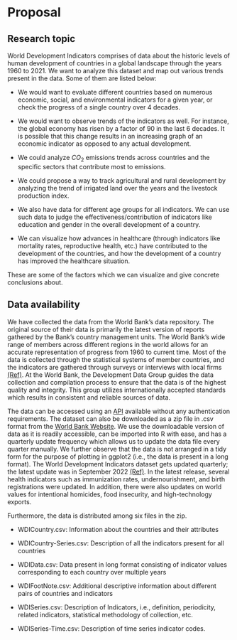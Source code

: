 # Proposal

## Research topic

World Development Indicators comprises of data about the historic levels of human development of countries in a global landscape through the years 1960 to 2021. We want to analyze this dataset and map out various trends present in the data. Some of them are listed below:

-   We would want to evaluate different countries based on numerous economic, social, and environmental indicators for a given year, or check the progress of a single country over 4 decades.

-   We would want to observe trends of the indicators as well. For instance, the global economy has risen by a factor of 90 in the last 6 decades. It is possible that this change results in an increasing graph of an economic indicator as opposed to any actual development.

-   We could analyze $CO_2$ emissions trends across countries and the specific sectors that contribute most to emissions.

-   We could propose a way to track agricultural and rural development by analyzing the trend of irrigated land over the years and the livestock production index.

-   We also have data for different age groups for all indicators. We can use such data to judge the effectiveness/contribution of indicators like education and gender in the overall development of a country.

-   We can visualize how advances in healthcare (through indicators like mortality rates, reproductive health, etc.) have contributed to the development of the countries, and how the development of a country has improved the healthcare situation.

These are some of the factors which we can visualize and give concrete conclusions about.

## Data availability

We have collected the data from the World Bank's data repository. The original source of their data is primarily the latest version of reports gathered by the Bank's country management units. The World Bank's wide range of members across different regions in the world allows for an accurate representation of progress from 1960 to current time. Most of the data is collected through the statistical systems of member countries, and the indicators are gathered through surveys or interviews with local firms [(Ref)](https://datahelpdesk.worldbank.org/knowledgebase/articles/906531-methodologies). At the World Bank, the Development Data Group guides the data collection and compilation process to ensure that the data is of the highest quality and integrity. This group utilizes internationally accepted standards which results in consistent and reliable sources of data.

The data can be accessed using an [API](https://datahelpdesk.worldbank.org/knowledgebase/articles/898599-indicator-api-queries) available without any authentication requirements. The dataset can also be downloaded as a zip file in .csv format from the [World Bank Website](https://datacatalog.worldbank.org/search/dataset/0037712/World-Development-Indicators). We use the downloadable version of data as it is readily accessible, can be imported into R with ease, and has a quarterly update frequency which allows us to update the data file every quarter manually. We further observe that the data is not arranged in a tidy form for the purpose of plotting in ggplot2 (i.e., the data is present in a long format). The World Development Indicators dataset gets updated quarterly; the latest update was in September 2022 [(Ref)](https://datahelpdesk.worldbank.org/knowledgebase/articles/906522). In the latest release, several health indicators such as immunization rates, undernourishment, and birth registrations were updated. In addition, there were also updates on world values for intentional homicides, food insecurity, and high-technology exports.

Furthermore, the data is distributed among six files in the zip.

-   WDICountry.csv: Information about the countries and their attributes

-   WDICountry-Series.csv: Description of all the indicators present for all countries

-   WDIData.csv: Data present in long format consisting of indicator values corresponding to each country over multiple years

-   WDIFootNote.csv: Additional descriptive information about different pairs of countries and indicators

-   WDISeries.csv: Description of Indicators, i.e., definition, periodicity, related indicators, statistical methodology of collection, etc.

-   WDISeries-Time.csv: Description of time series indicator codes.
